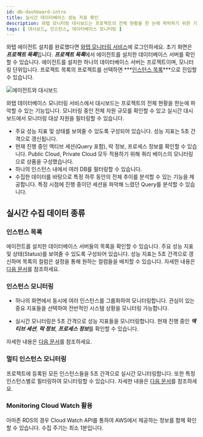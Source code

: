 ```yaml
---
id: db-dashboard-intro
title: 실시간 데이터베이스 성능 지표 확인
description: 와탭 모니터링 대시보드는 프로젝트의 전체 현황을 한 눈에 파악하기 위한 기능을 제공합니다.
tags: [ 대시보드, 인스턴스, 데이터베이스 모니터링 ]
---
```


와탭 에이전트 설치를 완료했다면 [와탭 모니터링 서비스](https://service.whatap.io)에 로그인하세요. 초기 화면은 ***프로젝트 목록***입니다. ***프로젝트 목록***에서 에이전트를 설치한 데이터베이스 서버를 확인할 수 있습니다. 에이전트를 설치한 하나의 데이터베이스 서버는 프로젝트이며, 모니터링 단위입니다. 프로젝트 목록의 프로젝트를 선택하면 ***[인스턴스 목록](db-instance-list)***으로 진입할 수 있습니다.

![에이전트와 대시보드](/img/agent-dashboard.png)

와탭 데이터베이스 모니터링 서비스에서 대시보드는 프로젝트의 전체 현황을 한눈에 파악할 수 있는 기능입니다. 모니터링 중인 전체 자원 규모를 확인할 수 있고 실시간 대시보드에서 모니터링 대상 자원을 필터링할 수 있습니다.

* 주요 성능 지표 및 상태를 보여줄 수 있도록 구성되어 있습니다. 성능 지표는 5초 간격으로 갱신됩니다.
* 현재 진행 중인 액티브 세션(Query 포함), 락 정보, 프로세스 정보를 확인할 수 있습니다. Public Cloud, Private Cloud 모두 적용하기 위해 쿼리 베이스의 모니터링으로 상품을 구성했습니다.
* 하나의 인스턴스 내에서 여러 DB를 필터링할 수 있습니다.
* 수집한 데이터를 바탕으로 특정 하루 동안의 전체 추이를 분석할 수 있는 기능을 제공합니다. 특정 시점에 진행 중이던 세션을 파악해 느렸던 Query를 분석할 수 있습니다.

## 실시간 수집 데이터 종류

### 인스턴스 목록

에이전트를 설치한 데이터베이스 서버들의 목록을 확인할 수 있습니다. 주요 성능 지표 및 상태(Status)를 보여줄 수 있도록 구성되어 있습니다.
성능 지표는 5초 간격으로 갱신하며 목록의 컬럼은 설정을 통해 원하는 컬럼들을 배치할 수 있습니다. 자세한 내용은 [다음 문서](db-instance-list)를 참조하세요.

### 인스턴스 모니터링

* 하나의 화면에서 동시에 여러 인스턴스를 그룹화하여 모니터링합니다. 관심이 있는 중요 지표들을 선택하여 전반적인 시스템 상황을 모니터링 가능합니다.

* 실시간 모니터링은 5초 간격으로 성능 지표들을 모니터링합니다. 현재 진행 중인 ***액티브 세션***, ***락 정보***, ***프로세스 정보***를 확인할 수 있습니다. 

자세한 내용은 [다음 문서](db-instance-monitoring)를 참조하세요.

### 멀티 인스턴스 모니터링

프로젝트에 등록된 모든 인스턴스들을 5초 간격으로 실시간 모니터링합니다. 또한 특정 인스턴스별로 필터링하여 모니터링할 수 있습니다. 자세한 내용은 [다음 문서](db-multi-instance-monitoring)를 참조하세요.

### Monitoring Cloud Watch 활용

아마존 RDS의 경우 Cloud Watch API를 통하여 AWS에서 제공하는 정보를 함께 확인할 수 있습니다. 수집 주기는 최소 1분입니다.
